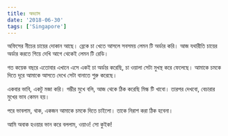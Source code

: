 ```yaml
---
title: অভ্যাস
date: '2018-06-30'
tags: ['Singapore']
---
```


অফিসের নীচের চায়ের দোকান আছে। ব্রেকে চা খেতে আসলে সবসময় লেমন টি অর্ডার করি। আজ যথারীতি চায়ের অর্ডার করতে গিয়ে দেখি আগে থেকেই লেমন টি রেডি।

গত কয়েক বছরে এতোবার এখানে এসে একই চা অর্ডার করেছি, চা ওয়ালা সেটা মুখস্থ করে ফেলেছে। আমাকে চমকে দিতে দূরে আমাকে আসতে দেখে সেটা বানাতে শুরু করেছে।

একবার ভাবি, একটু মজা করি। গম্ভীর মুখে বলি, আজ থেকে ঠিক করেছি মিল্ক টি খাবো। তারপর দেখবো, বেচারার মুখের ভাব কেমন হয়।

পরে ভাবলাম, থাক, একজন আমাকে চমকে দিতে চাইলো। তাকে নিরাশ করা ঠিক হবেনা।

আমি অবাক হওয়ার ভান করে বললাম, ওয়াও! সো কুইক!